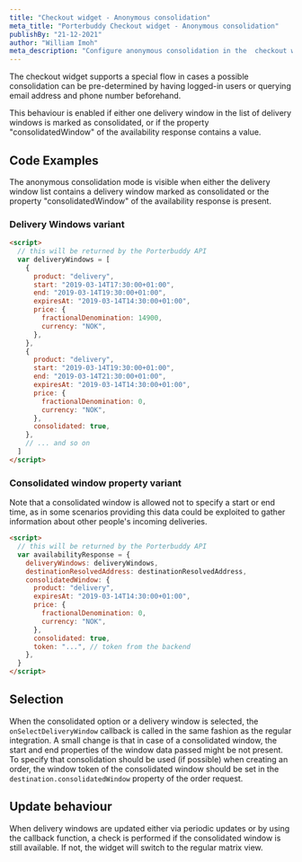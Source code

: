 ```yaml
---
title: "Checkout widget - Anonymous consolidation"
meta_title: "Porterbuddy Checkout widget - Anonymous consolidation"
publishBy: "21-12-2021"
author: "William Imoh"
meta_description: "Configure anonymous consolidation in the  checkout widget"
---
```


The checkout widget supports a special flow in cases a possible consolidation can be pre-determined by having logged-in users or querying email address and phone number beforehand.

This behaviour is enabled if either one delivery window in the list of delivery windows is marked as consolidated, or if the property "consolidatedWindow" of the availability response contains a value.

<CheckoutAnonConsolidation />

## Code Examples

The anonymous consolidation mode is visible when either the delivery window list contains a delivery window marked as consolidated or the property "consolidatedWindow" of the availability response is present.

### Delivery Windows variant

```html
<script>
  // this will be returned by the Porterbuddy API
  var deliveryWindows = [
    {
      product: "delivery",
      start: "2019-03-14T17:30:00+01:00",
      end: "2019-03-14T19:30:00+01:00",
      expiresAt: "2019-03-14T14:30:00+01:00",
      price: {
        fractionalDenomination: 14900,
        currency: "NOK",
      },
    },
    {
      product: "delivery",
      start: "2019-03-14T19:30:00+01:00",
      end: "2019-03-14T21:30:00+01:00",
      expiresAt: "2019-03-14T14:30:00+01:00",
      price: {
        fractionalDenomination: 0,
        currency: "NOK",
      },
      consolidated: true,
    },
    // ... and so on
  ]
</script>
```

### Consolidated window property variant

Note that a consolidated window is allowed not to specify a start or end time, as in some scenarios providing this data could be exploited to gather information about other people's incoming deliveries.

```html
<script>
  // this will be returned by the Porterbuddy API
  var availabilityResponse = {
    deliveryWindows: deliveryWindows,
    destinationResolvedAddress: destinationResolvedAddress,
    consolidatedWindow: {
      product: "delivery",
      expiresAt: "2019-03-14T14:30:00+01:00",
      price: {
        fractionalDenomination: 0,
        currency: "NOK",
      },
      consolidated: true,
      token: "...", // token from the backend
    },
  }
</script>
```

## Selection

When the consolidated option or a delivery window is selected, the `onSelectDeliveryWindow` callback is called in the same fashion as the regular integration. A small change is that in case of a consolidated window, the start and end properties of the window data passed might be not present. To specify that consolidation should be used (if possible) when creating an order, the window token of the consolidated window should be set in the `destination.consolidatedWindow` property of the order request.

## Update behaviour

When delivery windows are updated either via periodic updates or by using the callback function, a check is performed if the consolidated window is still available. If not, the widget will switch to the regular matrix view.
